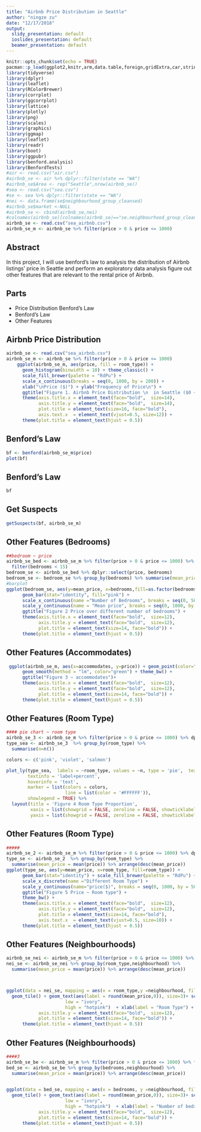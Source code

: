 ```yaml
---
title: "Airbnb Price Distribution in Seattle"
author: "ningze zu"
date: "12/17/2018"
output:
  slidy_presentation: default
  ioslides_presentation: default
  beamer_presentation: default
---
```


```r
knitr::opts_chunk$set(echo = TRUE)
pacman::p_load(ggplot2,knitr,arm,data.table,foreign,gridExtra,car,stringr,rstan,zoo)
library(tidyverse)
library(dplyr)
library(leaflet)
library(RColorBrewer)
library(corrplot)
library(ggcorrplot)
library(lattice)
library(plotly)
library(png)
library(scales)
library(graphics)
library(ggmap)
library(leaflet)
library(readr)
library(boot)
library(ggpubr)
library(benford.analysis)
library(BenfordTests)
#air <- read.csv("air.csv")
#airbnb_se <- air %>% dplyr::filter(state == "WA")
#airbnb_se$Area <- rep("Seattle",nrow(airbnb_se))
#sea <- read.csv("sea.csv")
#se <- sea %>% dplyr::filter(state == "WA")
#nei <- data.frame(se$neighbourhood_group_cleansed)
#airbnb_se$market <-NULL
#airbnb_se <- cbind(airbnb_se,nei)
#colnames(airbnb_se)[colnames(airbnb_se)=="se.neighbourhood_group_cleansed"] <- "neighbourhood"
airbnb_se <- read.csv("sea_airbnb.csv")
airbnb_se_m <- airbnb_se %>% filter(price > 0 & price <= 1000) 

```

## Abstract

In this project, I will use benford's law to analysis the distribution of Airbnb listings' price in Seattle and perform an exploratory data analysis figure out other features that are relevant to the rental price of Airbnb.


## Parts

- Price Distribution Benford's Law
- Benford's Law
- Other Features


## Airbnb Price Distribution 

```r
airbnb_se <- read.csv("sea_airbnb.csv")
airbnb_se_m <- airbnb_se %>% filter(price > 0 & price <= 1000) 
    ggplot(airbnb_se_m, aes(price, fill = room_type)) + 
      geom_histogram(binwidth = 10) + theme_classic() +   
      scale_fill_brewer(palette = "RdPu") + 
      scale_x_continuous(breaks = seq(0, 1000, by = 200)) + 
      xlab("\nPrice ($)") + ylab("Frequency of Price\n") + 
      ggtitle("Figure 1. Airbnb Price Distribution \n  in Seattle ($0 ~$1000)") + 
      theme(axis.title.x = element_text(face="bold",  size=14), 
            axis.title.y = element_text(face="bold",  size=14),
            plot.title = element_text(size=16, face="bold"),  
            axis.text.x  = element_text(vjust=0.5, size=12)) +
      theme(plot.title = element_text(hjust = 0.5)) 
```

## Benford's Law

```r
bf <- benford(airbnb_se_m$price)
plot(bf)
```

## Benford's Law

```r
bf
```


## Get Suspects

```r
getSuspects(bf, airbnb_se_m)
``` 


## Other Features (Bedrooms)

```r
##bedroom ~ price 
airbnb_se_bed <- airbnb_se_m %>% filter(price > 0 & price <= 1000) %>% 
  filter(bedrooms < 15)
bedroom_se <- airbnb_se_bed %>% dplyr::select(price, bedrooms)
bedroom_se <- bedroom_se %>% group_by(bedrooms) %>% summarise(mean_price = mean(price))
#barplot
ggplot(bedroom_se, aes(y=mean_price, x=bedrooms,fill=as.factor(bedrooms))) + 
      geom_bar(stat="identity", fill="pink") +
      scale_x_continuous(name ="Number of Bedrooms", breaks = seq(0, 50, by = 5)) +   
      scale_y_continuous(name = "Mean price", breaks = seq(0, 1000, by = 200)) + theme_bw() + 
      ggtitle("Figure 2 Price over different number of bedrooms") +
      theme(axis.title.x = element_text(face="bold",  size=12), 
            axis.title.y = element_text(face="bold",  size=12),
            plot.title = element_text(size=14, face="bold")) +
      theme(plot.title = element_text(hjust = 0.5))
```


## Other Features (Accommodates)

```r
 ggplot(airbnb_se_m, aes(x=accommodates, y=price)) + geom_point(color="pink") + 
      geom_smooth(method = "lm", color="green") + theme_bw() + 
      ggtitle("Figure 3 ~ accommodates")+  
      theme(axis.title.x = element_text(face="bold",  size=12), 
            axis.title.y = element_text(face="bold",  size=12),
            plot.title = element_text(size=14, face="bold")) +
      theme(plot.title = element_text(hjust = 0.5))
```

## Other Features (Room Type)

```r
#### pie chart ~ room type
airbnb_se_3 <- airbnb_se_m %>% filter(price > 0 & price <= 1000) %>% dplyr::select(room_type)
type_sea <- airbnb_se_3  %>% group_by(room_type) %>% 
  summarise(n=n()) 

colors <- c('pink', 'violet', 'salmon')

plot_ly(type_sea,  labels = ~room_type, values = ~n, type = 'pie',  textposition = 'inside',
        textinfo = 'label+percent',
        hoverinfo = 'text',
        marker = list(colors = colors,
                      line = list(color = '#FFFFFF')),
        showlegend = TRUE) %>%
  layout(title = 'Figure 4 Room Type Proportion',
         xaxis = list(showgrid = FALSE, zeroline = FALSE, showticklabels = FALSE),
         yaxis = list(showgrid = FALSE, zeroline = FALSE, showticklabels = FALSE))
```

## Other Features (Room Type)

```r
#####
airbnb_se_2 <- airbnb_se_m %>% filter(price > 0 & price <= 1000) %>% dplyr::select(room_type, price)
type_se <- airbnb_se_2  %>% group_by(room_type) %>% 
  summarise(mean_price = mean(price)) %>% arrange(desc(mean_price))
ggplot(type_se, aes(y=mean_price, x=room_type, fill=room_type)) + 
      geom_bar(stat="identity") + scale_fill_brewer(palette = "RdPu") +
      scale_x_discrete(name ="Different Room Type") + 
      scale_y_continuous(name="price($)", breaks = seq(0, 1000, by = 50)) + 
      ggtitle("Figure 5 Price ~ Room type") + 
      theme_bw() +
      theme(axis.title.x = element_text(face="bold",  size=12), 
            axis.title.y = element_text(face="bold",  size=12),
            plot.title = element_text(size=14, face="bold"),  
            axis.text.x  = element_text(vjust=0.5, size=10)) +
      theme(plot.title = element_text(hjust = 0.5))
```



## Other Features (Neighbourhoods)

```r
airbnb_se_nei <- airbnb_se_m %>% filter(price > 0 & price <= 1000) %>% dplyr::select(room_type, price,neighbourhood)
nei_se <- airbnb_se_nei %>% group_by(room_type,neighbourhood) %>% 
  summarise(mean_price = mean(price)) %>% arrange(desc(mean_price))



ggplot(data = nei_se, mapping = aes(x = room_type,y =neighbourhood, fill = mean_price)) + 
  geom_tile() + geom_text(aes(label = round(mean_price,0)), size=3)+ scale_fill_gradient(name = "Average Price",
                      low = "ivory",
                      high = "hotpink")  + xlab(label = "Room Type") + ylab(label = "Neighbourhood") +theme_classic()+ ggtitle("1. Neighbourhood ~ Room type")+ theme(axis.title.x = element_text(face="bold",  size=12), 
            axis.title.y = element_text(face="bold",  size=12),
            plot.title = element_text(size=14, face="bold")) +
      theme(plot.title = element_text(hjust = 0.5))
```


## Other Features (Neighbourhoods)

```r
####3
airbnb_se_be <- airbnb_se_m %>% filter(price > 0 & price <= 1000) %>% filter(bedrooms <= 10) %>% dplyr::select(bedrooms, price,neighbourhood)
bed_se <- airbnb_se_be %>% group_by(bedrooms,neighbourhood) %>% 
  summarise(mean_price = mean(price)) %>% arrange(desc(mean_price))

 
ggplot(data = bed_se, mapping = aes(x = bedrooms, y =neighbourhood, fill = mean_price)) + 
  geom_tile() + geom_text(aes(label = round(mean_price,0)), size=3)+ scale_fill_gradient(name = "Average Price",
                      low = "ivory",
                      high = "hotpink")  + xlab(label = "Number of bedroom") + ylab(label = "Neighbourhood") +theme_classic()+ ggtitle("2. Neighbourhood ~ Bedroom")+ theme(axis.title.x = element_text(face="bold",  size=12), 
            axis.title.y = element_text(face="bold",  size=12),
            plot.title = element_text(size=14, face="bold")) +
      theme(plot.title = element_text(hjust = 0.5))
```



